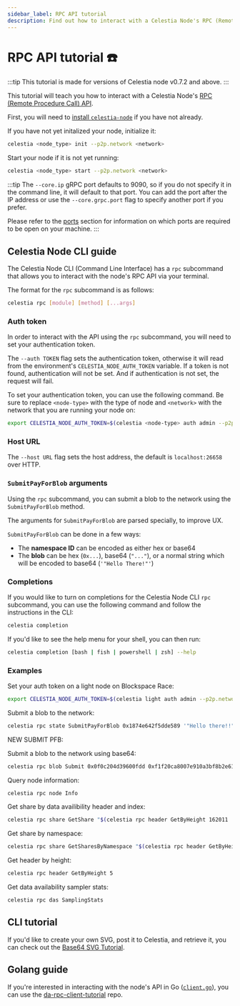 ```yaml
---
sidebar_label: RPC API tutorial
description: Find out how to interact with a Celestia Node's RPC (Remote Procedure Call) API.
---
```


# RPC API tutorial ☎️

:::tip
This tutorial is made for versions of Celestia node v0.7.2 and above.
:::

This tutorial will teach you how to interact with a Celestia Node's
[RPC (Remote Procedure Call) API](https://node-rpc-docs.celestia.org/).

First, you will need to [install `celestia-node`](../../nodes/light-node) if
you have not already.

If you have not yet initalized your node, initialize it:

```bash
celestia <node_type> init --p2p.network <network>
```

Start your node if it is not yet running:

```bash
celestia <node_type> start --p2p.network <network>
```

:::tip
The `--core.ip` gRPC port defaults to 9090,
so if you do not specify it in the command
line, it will default to that port. You can
add the port after the IP address or use the
`--core.grpc.port` flag to specify another
port if you prefer.

Please refer to the [ports](../../nodes/celestia-node/#ports) section for information on
which ports are required to be open on your machine.
:::

## Celestia Node CLI guide

The Celestia Node CLI (Command Line Interface) has a `rpc` subcommand that
allows you to interact with the node's RPC API via
your terminal.

The format for the `rpc` subcommand is as follows:

```bash
celestia rpc [module] [method] [...args]
```

### Auth token

In order to interact with the API using the `rpc` subcommand,
you will need to set your authentication token.

The `--auth TOKEN` flag sets the authentication token,
otherwise it will read from the environment's
`CELESTIA_NODE_AUTH_TOKEN` variable.
If a token is not found, authentication will not be set.
And if authentication is not set, the request will fail.

To set your authentication token, you can use the
following command. Be sure to replace `<node-type>` with
the type of node and `<network>`
with the network that you are running your node on:

```bash
export CELESTIA_NODE_AUTH_TOKEN=$(celestia <node-type> auth admin --p2p.network <network>)
```

### Host URL

The `--host URL` flag sets the host address,
the default is `localhost:26658` over HTTP.

### `SubmitPayForBlob` arguments

Using the `rpc` subcommand, you can submit a blob to the network
using the `SubmitPayForBlob` method.

The arguments for `SubmitPayForBlob` are parsed specially,
to improve UX.

`SubmitPayForBlob` can be done in a few ways:

- The **namespace ID** can be encoded as either hex or base64
- The **blob** can be hex (`0x...`), base64 (`"..."`), or a normal string which will be encoded to base64 (`'"Hello There!"'`)

### Completions

If you would like to turn on completions for the Celestia Node CLI `rpc`
subcommand, you can use the following command and follow the instructions
in the CLI:

```bash
celestia completion
```

If you'd like to see the help menu for your shell, you can then run:

```bash
celestia completion [bash | fish | powershell | zsh] --help
```

### Examples

Set your auth token on a light node on Blockspace Race:

```bash
export CELESTIA_NODE_AUTH_TOKEN=$(celestia light auth admin --p2p.network blockspacerace)
```

Submit a blob to the network:

```bash
celestia rpc state SubmitPayForBlob 0x1874e642f5dde589 '"Hello there!!"' 2000 100000
```

NEW SUBMIT PFB:

Submit a blob to the network using base64:

```bash
celestia rpc blob Submit 0x0f0c204d39600fdd 0xf1f20ca8007e910a3bf8b2e61da0f26bca07ef78717a6ea54165f5
```


Query node information:

```bash
celestia rpc node Info
```

Get share by data availibility header and index:

```bash
celestia rpc share GetShare "$(celestia rpc header GetByHeight 162011 | jq '.result.dah' -r)" 162011 0
```

Get share by namespace:

```bash
celestia rpc share GetSharesByNamespace "$(celestia rpc header GetByHeight 162011 | jq '.result.dah' -r)" GHTmQvXd5Yk=
```

Get header by height:

```bash
celestia rpc header GetByHeight 5
```

Get data availability sampler stats:

```bash
celestia rpc das SamplingStats
```

## CLI tutorial

If you'd like to create your own SVG, post it to Celestia, and retrieve it,
you can check out the [Base64 SVG Tutorial](https://based64.xyz/).

## Golang guide

If you're interested in interacting with the node's API in Go
([`client.go`](https://github.com/celestiaorg/celestia-node/blob/main/api/rpc/client/client.go)),
you can use the [da-rpc-client-tutorial](https://github.com/renaynay/da-rpc-client-tutorial)
repo.
